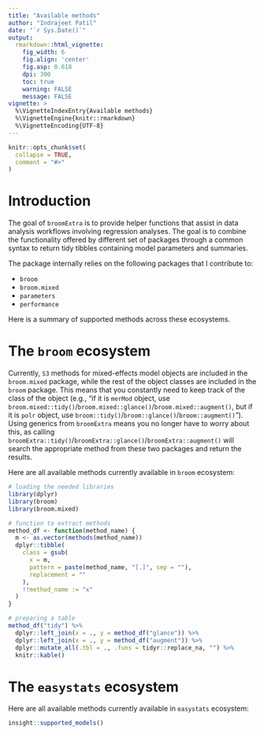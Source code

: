 ```yaml
---
title: "Available methods"
author: "Indrajeet Patil"
date: "`r Sys.Date()`"
output:
  rmarkdown::html_vignette:
    fig_width: 6
    fig.align: 'center'
    fig.asp: 0.618
    dpi: 300
    toc: true
    warning: FALSE
    message: FALSE
vignette: >
  %\VignetteIndexEntry{Available methods}
  %\VignetteEngine{knitr::rmarkdown}
  %\VignetteEncoding{UTF-8}
---
```


```r
knitr::opts_chunk$set(
  collapse = TRUE,
  comment = "#>"
)
```

# Introduction

The goal of `broomExtra` is to provide helper functions that assist in data
analysis workflows involving regression analyses. The goal is to combine the
functionality offered by different set of packages through a common syntax to
return tidy tibbles containing model parameters and summaries.

The package internally relies on the following packages that I contribute to:

  - `broom`
  - `broom.mixed`
  - `parameters`
  - `performance`

Here is a summary of supported methods across these ecosystems.

# The `broom` ecosystem

Currently, `S3` methods for mixed-effects model objects are included in the
`broom.mixed` package, while the rest of the object classes are included in the
`broom` package. This means that you constantly need to keep track of the class
of the object (e.g., "if it is `merMod` object, use
`broom.mixed::tidy()`/`broom.mixed::glance()`/`broom.mixed::augment()`, but if
it is `polr` object, use `broom::tidy()`/`broom::glance()`/`broom::augment()`").
Using generics from `broomExtra` means you no longer have to worry about this,
as calling `broomExtra::tidy()`/`broomExtra::glance()`/`broomExtra::augment()`
will search the appropriate method from these two packages and return the
results.

Here are all available methods currently available in `broom` ecosystem:

```r
# loading the needed libraries
library(dplyr)
library(broom)
library(broom.mixed)

# function to extract methods
method_df <- function(method_name) {
  m <- as.vector(methods(method_name))
  dplyr::tibble(
    class = gsub(
      x = m,
      pattern = paste(method_name, "[.]", sep = ""),
      replacement = ""
    ),
    !!method_name := "x"
  )
}

# preparing a table
method_df("tidy") %>%
  dplyr::left_join(x = ., y = method_df("glance")) %>%
  dplyr::left_join(x = ., y = method_df("augment")) %>%
  dplyr::mutate_all(.tbl = ., .funs = tidyr::replace_na, "") %>%
  knitr::kable()
```

# The `easystats` ecosystem

Here are all available methods currently available in `easystats` ecosystem:

```r
insight::supported_models()
```